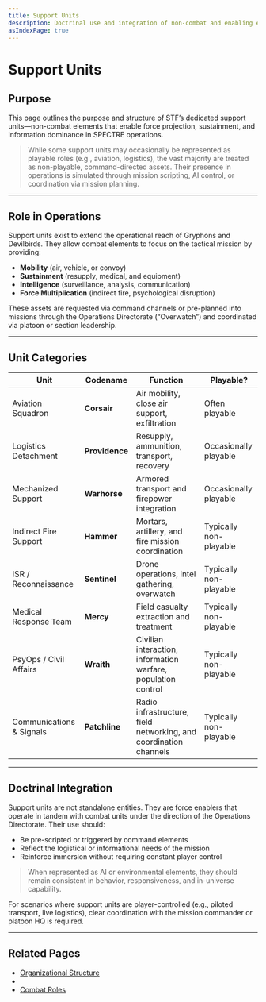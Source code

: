 ```yaml
---
title: Support Units
description: Doctrinal use and integration of non-combat and enabling elements within the SPECTRE Task Force.
asIndexPage: true
---
```


# Support Units

## Purpose

This page outlines the purpose and structure of STF’s dedicated support units—non-combat elements that enable force projection, sustainment, and information dominance in SPECTRE operations.

> While some support units may occasionally be represented as playable roles (e.g., aviation, logistics), the vast majority are treated as non-playable, command-directed assets. Their presence in operations is simulated through mission scripting, AI control, or coordination via mission planning.

---

## Role in Operations

Support units exist to extend the operational reach of Gryphons and Devilbirds. They allow combat elements to focus on the tactical mission by providing:

- **Mobility** (air, vehicle, or convoy)
- **Sustainment** (resupply, medical, and equipment)
- **Intelligence** (surveillance, analysis, communication)
- **Force Multiplication** (indirect fire, psychological disruption)

These assets are requested via command channels or pre-planned into missions through the Operations Directorate (“Overwatch”) and coordinated via platoon or section leadership.

---

## Unit Categories

| Unit                     | Codename       | Function                                                          | Playable?              |
| ------------------------ | -------------- | ----------------------------------------------------------------- | ---------------------- |
| Aviation Squadron        | **Corsair**    | Air mobility, close air support, exfiltration                     | Often playable         |
| Logistics Detachment     | **Providence** | Resupply, ammunition, transport, recovery                         | Occasionally playable  |
| Mechanized Support       | **Warhorse**   | Armored transport and firepower integration                       | Occasionally playable  |
| Indirect Fire Support    | **Hammer**     | Mortars, artillery, and fire mission coordination                 | Typically non-playable |
| ISR / Reconnaissance     | **Sentinel**   | Drone operations, intel gathering, overwatch                      | Typically non-playable |
| Medical Response Team    | **Mercy**      | Field casualty extraction and treatment                           | Typically non-playable |
| PsyOps / Civil Affairs   | **Wraith**     | Civilian interaction, information warfare, population control     | Typically non-playable |
| Communications & Signals | **Patchline**  | Radio infrastructure, field networking, and coordination channels | Typically non-playable |

---

## Doctrinal Integration

Support units are not standalone entities. They are force enablers that operate in tandem with combat units under the direction of the Operations Directorate. Their use should:

- Be pre-scripted or triggered by command elements
- Reflect the logistical or informational needs of the mission
- Reinforce immersion without requiring constant player control

> When represented as AI or environmental elements, they should remain consistent in behavior, responsiveness, and in-universe capability.

For scenarios where support units are player-controlled (e.g., piloted transport, live logistics), clear coordination with the mission commander or platoon HQ is required.

---

## Related Pages

- [Organizational Structure](/sop/operational-structure/organizational-structure)
- 
- [Combat Roles](/sop/operational-structure/combat-roles)
